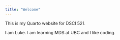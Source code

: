 ```yaml
---
title: "Welcome"
---
```



This is my Quarto website for DSCI 521.

I am Luke. I am learning MDS at UBC and I like coding.